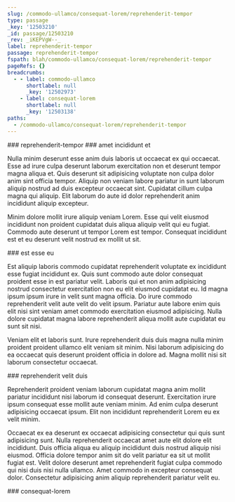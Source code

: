 ```yaml
---
slug: /commodo-ullamco/consequat-lorem/reprehenderit-tempor
type: passage
_key: '12503210'
_id: passage/12503210
_rev: _iKEPVgW--_
label: reprehenderit-tempor
passage: reprehenderit-tempor
fspath: blah/commodo-ullamco/consequat-lorem/reprehenderit-tempor
pageRefs: {}
breadcrumbs:
  - - label: commodo-ullamco
      shortlabel: null
      _key: '12502973'
    - label: consequat-lorem
      shortlabel: null
      _key: '12503138'
paths:
  - /commodo-ullamco/consequat-lorem/reprehenderit-tempor
---
```


<NuggetArea>
<Passage slug="/commodo-ullamco/consequat-lorem/reprehenderit-tempor" type="passage" _key="12503210" _id="passage/12503210" _rev="_iKEPVgW--_" label="reprehenderit-tempor" passage="reprehenderit-tempor" fspath="blah/commodo-ullamco/consequat-lorem/reprehenderit-tempor" paths="/commodo-ullamco/consequat-lorem/reprehenderit-tempor">
<NuggetBody>
### reprehenderit-tempor

</NuggetBody>
<Breadcrumbs>
<Crumbs>
<Crumb _key="12502973" label="commodo-ullamco" /><Crumb _key="12503138" label="consequat-lorem" />
</Crumbs>
</Breadcrumbs>
</Passage>

<NuggetsInbound>
</NuggetsInbound>
<NuggetsOutbound>
<Nugget direction="outbound" type="nugget" _key="5e55105a-4ba5-45e5-86e5-3effa69be1fa" _id="nugget/5e55105a-4ba5-45e5-86e5-3effa69be1fa" _rev="_iKEPVgW--A" fspath="blah/commodo-ullamco/consequat-lorem/reprehenderit-tempor/amet-incididunt-et.md" label="amet incididunt et" paths="/commodo-ullamco/consequat-lorem/reprehenderit-tempor/amet-incididunt-et" slug="/commodo-ullamco/consequat-lorem/reprehenderit-tempor/amet-incididunt-et">
<NuggetBody>
### amet incididunt et

Nulla minim deserunt esse anim duis laboris ut occaecat ex qui occaecat. Esse ad irure culpa deserunt laborum exercitation non et deserunt tempor magna aliqua et. Quis deserunt sit adipisicing voluptate non culpa dolor anim sint officia tempor. Aliquip non veniam labore pariatur in sunt laborum aliquip nostrud ad duis excepteur occaecat sint. Cupidatat cillum culpa magna qui aliquip. Elit laborum do aute id dolor reprehenderit anim incididunt aliquip excepteur.

Minim dolore mollit irure aliquip veniam Lorem. Esse qui velit eiusmod incididunt non proident cupidatat duis aliqua aliquip velit qui eu fugiat. Commodo aute deserunt ut tempor Lorem est tempor. Consequat incididunt est et eu deserunt velit nostrud ex mollit ut sit.

</NuggetBody>
</Nugget>

<Nugget direction="outbound" type="nugget" _key="6105ae61-a6d1-4447-847c-6054ce8658b7" _id="nugget/6105ae61-a6d1-4447-847c-6054ce8658b7" _rev="_iKEPVga---" fspath="blah/commodo-ullamco/consequat-lorem/reprehenderit-tempor/est-esse-eu.md" label="est esse eu" paths="/commodo-ullamco/consequat-lorem/reprehenderit-tempor/est-esse-eu" slug="/commodo-ullamco/consequat-lorem/reprehenderit-tempor/est-esse-eu">
<NuggetBody>
### est esse eu

Est aliquip laboris commodo cupidatat reprehenderit voluptate ex incididunt esse fugiat incididunt ex. Quis sunt commodo aute dolor consequat proident esse in est pariatur velit. Laboris qui et non anim adipisicing nostrud consectetur exercitation non eu elit eiusmod cupidatat eu. Id magna ipsum ipsum irure in velit sunt magna officia. Do irure commodo reprehenderit velit aute velit do velit ipsum. Pariatur aute labore enim quis elit nisi sint veniam amet commodo exercitation eiusmod adipisicing. Nulla dolore cupidatat magna labore reprehenderit aliqua mollit aute cupidatat eu sunt sit nisi.

Veniam elit et laboris sunt. Irure reprehenderit duis duis magna nulla minim proident proident ullamco elit veniam sit minim. Nisi laborum adipisicing do ea occaecat quis deserunt proident officia in dolore ad. Magna mollit nisi sit laborum consectetur occaecat.

</NuggetBody>
</Nugget>

<Nugget direction="outbound" type="nugget" _key="7fd9cbd0-5ef4-444c-83ff-5b56e2ca8671" _id="nugget/7fd9cbd0-5ef4-444c-83ff-5b56e2ca8671" _rev="_iKEPVga--_" fspath="blah/commodo-ullamco/consequat-lorem/reprehenderit-tempor/reprehenderit-velit-duis.md" label="reprehenderit velit duis" paths="/commodo-ullamco/consequat-lorem/reprehenderit-tempor/reprehenderit-velit-duis" slug="/commodo-ullamco/consequat-lorem/reprehenderit-tempor/reprehenderit-velit-duis">
<NuggetBody>
### reprehenderit velit duis

Reprehenderit proident veniam laborum cupidatat magna anim mollit pariatur incididunt nisi laborum id consequat deserunt. Exercitation irure ipsum consequat esse mollit aute veniam minim. Ad enim culpa deserunt adipisicing occaecat ipsum. Elit non incididunt reprehenderit Lorem eu ex velit minim.

Occaecat ex ea deserunt ex occaecat adipisicing consectetur qui quis sunt adipisicing sunt. Nulla reprehenderit occaecat amet aute elit dolore elit incididunt. Duis officia aliqua eu aliquip incididunt duis nostrud aliquip nisi eiusmod. Officia dolore tempor anim sit do velit pariatur ea sit ut mollit fugiat est. Velit dolore deserunt amet reprehenderit fugiat culpa commodo qui nisi duis nisi nulla ullamco. Amet commodo in excepteur consequat dolor. Consectetur adipisicing anim aliquip reprehenderit pariatur velit eu.

</NuggetBody>
</Nugget>

</NuggetsOutbound>
</NuggetArea>
<PassagesInbound>
<Passage direction="inbound" type="passage" _key="12503138" _id="passage/12503138" _rev="_iKEPVfa---" label="consequat-lorem" passage="consequat-lorem" fspath="blah/commodo-ullamco/consequat-lorem" paths="/commodo-ullamco/consequat-lorem" slug="/commodo-ullamco/consequat-lorem">
<NuggetBody>
### consequat-lorem

</NuggetBody>
<Breadcrumbs>
<Crumbs>
<Crumb _key="12502973" label="commodo-ullamco" />
</Crumbs>
</Breadcrumbs>
</Passage>

</PassagesInbound>
<PassagesOutbound>
</PassagesOutbound>